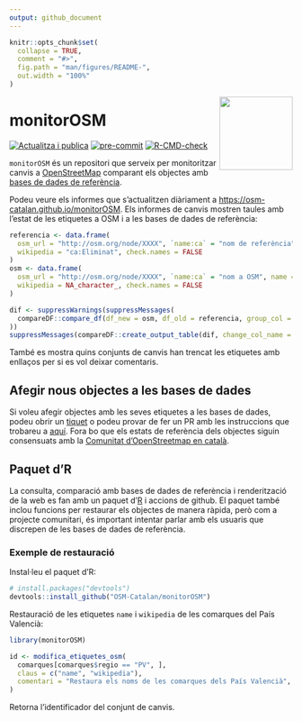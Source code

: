```yaml
---
output: github_document
---
```


<!-- README.md is generated from README.Rmd. Please edit that file -->

```r
knitr::opts_chunk$set(
  collapse = TRUE,
  comment = "#>",
  fig.path = "man/figures/README-",
  out.width = "100%"
)
```

<img src='man/figures/255px-Osmcatala.svg.png' align="right" height=130/>

# monitorOSM

<!-- badges: start -->

[![Actualitza i publica](https://github.com/OSM-Catalan/monitorOSM/actions/workflows/quarto-publish.yml/badge.svg)](https://github.com/OSM-Catalan/monitorOSM/actions/workflows/quarto-publish.yml)
[![pre-commit](https://github.com/OSM-Catalan/monitorOSM/actions/workflows/pre-commit.yaml/badge.svg)](https://github.com/OSM-Catalan/monitorOSM/actions/workflows/pre-commit.yaml)
[![R-CMD-check](https://github.com/OSM-Catalan/monitorOSM/actions/workflows/R-CMD-check.yaml/badge.svg)](https://github.com/OSM-Catalan/monitorOSM/actions/workflows/R-CMD-check.yaml) 
<!-- [![test-coverage](https://github.com/OSM-Catalan/monitorOSM/actions/workflows/test-coverage.yaml/badge.svg)](https://github.com/OSM-Catalan/monitorOSM/actions/workflows/test-coverage.yaml) -->

<!-- badges: end -->

`monitorOSM` és un repositori que serveix per monitoritzar canvis a [OpenStreetMap](http://www.openstreemap.com)
comparant els objectes amb [bases de dades de referència](https://github.com/OSM-Catalan/monitorOSM/tree/main/data-raw).

Podeu veure els informes que s'actualitzen diàriament a <https://osm-catalan.github.io/monitorOSM>. Els informes de
canvis mostren taules amb l'estat de les etiquetes a OSM i a les bases de dades de referència:

```r
referencia <- data.frame(
  osm_url = "http://osm.org/node/XXXX", `name:ca` = "nom de referència", name = "Sense canvis",
  wikipedia = "ca:Eliminat", check.names = FALSE
)
osm <- data.frame(
  osm_url = "http://osm.org/node/XXXX", `name:ca` = "nom a OSM", name = "Sense canvis",
  wikipedia = NA_character_, check.names = FALSE
)

dif <- suppressWarnings(suppressMessages(
  compareDF::compare_df(df_new = osm, df_old = referencia, group_col = "osm_url", stop_on_error = FALSE)
))
suppressMessages(compareDF::create_output_table(dif, change_col_name = "canvi"))
```

També es mostra quins conjunts de canvis han trencat les etiquetes amb enllaços per si es vol deixar comentaris.


## Afegir nous objectes a les bases de dades

Si voleu afegir objectes amb les seves etiquetes a les bases de dades, podeu obrir un
[tiquet](https://github.com/OSM-Catalan/monitorOSM/issues) o podeu provar de fer un PR amb les instruccions que trobareu
a [aquí](https://github.com/OSM-Catalan/monitorOSM/tree/main/data-raw/README.md). Fora bo que els estats de referència
dels objectes siguin consensuats amb la 
[Comunitat d'OpenStreetmap en català](https://wiki.openstreetmap.org/wiki/WikiProject_Catalan#Canals_de_comunicaci%C3%B3_i_mitjans_de_difusi%C3%B3).


## Paquet d'R

La consulta, comparació amb bases de dades de referència i renderització de la web es fan amb un paquet
d'[R](https://cran.r-project.org/) i accions de github. El paquet també inclou funcions per restaurar els objectes de
manera ràpida, però com a projecte comunitari, és important intentar parlar amb els usuaris que discrepen de les bases
de dades de referència.

### Exemple de restauració

Instal·leu el paquet d'R:

``` r
# install.packages("devtools")
devtools::install_github("OSM-Catalan/monitorOSM")
```

Restauració de les etiquetes `name` i `wikipedia` de les comarques del País Valencià:

``` r
library(monitorOSM)

id <- modifica_etiquetes_osm(
  comarques[comarques$regio == "PV", ],
  claus = c("name", "wikipedia"),
  comentari = "Restaura els noms de les comarques dels País Valencià", hashtags = "monitorOSM"
)
```
Retorna l'identificador del conjunt de canvis.
